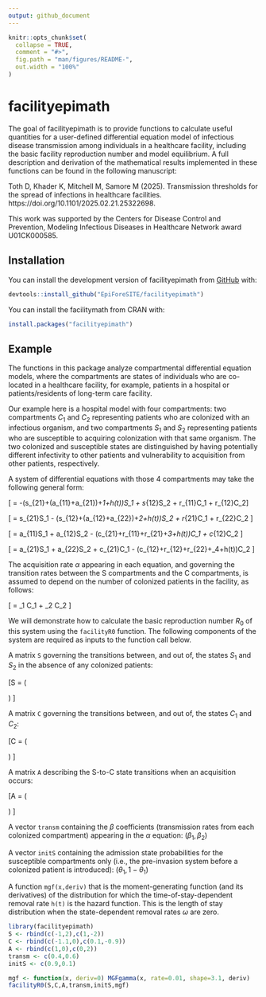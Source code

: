 ```yaml
---
output: github_document
---
```


<!-- README.md is generated from README.Rmd. Please edit that file -->

```r
knitr::opts_chunk$set(
  collapse = TRUE,
  comment = "#>",
  fig.path = "man/figures/README-",
  out.width = "100%"
)
```

# facilityepimath

<!-- badges: start -->
<!-- badges: end -->

The goal of facilityepimath is to provide functions to calculate useful quantities for a user-defined differential equation model of infectious disease transmission among individuals in a healthcare facility, including the basic facility reproduction number and model equilibrium. A full description and derivation of the mathematical results implemented in these functions can be found in the following manuscript:

Toth D, Khader K, Mitchell M, Samore M (2025). Transmission thresholds for the spread of infections in healthcare facilities. https://doi.org/10.1101/2025.02.21.25322698.

This work was supported by the Centers for Disease Control and Prevention, Modeling Infectious Diseases in Healthcare Network award U01CK000585.

## Installation

You can install the development version of facilityepimath from [GitHub](https://github.com/) with:

``` r
devtools::install_github("EpiForeSITE/facilityepimath")
```

You can install the facilitymath from CRAN with:

``` r
install.packages("facilityepimath")
```

## Example

The functions in this package analyze compartmental differential equation models, where the compartments are states of individuals who are co-located in a healthcare facility, for example, patients in a hospital or patients/residents of long-term care facility.

Our example here is a hospital model with four compartments: two compartments $C_1$ and $C_2$ representing patients who are colonized with an infectious organism, and two compartments $S_1$ and $S_2$ representing patients who are susceptible to acquiring colonization with that same organism. The two colonized and susceptible states are distinguished by having potentially different infectivity to other patients and vulnerability to acquisition from other patients, respectively.

A system of differential equations with those 4 compartments may take the following general form:

\[ \frac{dS_1}{dt} = -(s_{21}+(a_{11}+a_{21})\alpha+\omega_1+h(t))S_1 + s_{12}S_2 + r_{11}C_1 + r_{12}C_2\]

\[\frac{dS_2}{dt} = s_{21}S_1 - (s_{12}+(a_{12}+a_{22})\alpha+\omega_2+h(t))S_2 + r_{21}C_1 + r_{22}C_2 \]

\[\frac{dC_1}{dt} = a_{11}\alpha S_1 + a_{12}\alpha S_2 - (c_{21}+r_{11}+r_{21}+\omega_3+h(t))C_1 + c_{12}C_2 \]

\[\frac{dC_2}{dt} = a_{21}\alpha S_1 + a_{22}\alpha S_2 + c_{21}C_1 - (c_{12}+r_{12}+r_{22}+\omega_4+h(t))C_2 \]

The acquisition rate $\alpha$ appearing in each equation, and governing the transition rates between the S compartments and the C compartments, is assumed to depend on the number of colonized patients in the facility, as follows:

\[ \alpha = \beta_1 C_1 + \beta_2 C_2 \]

We will demonstrate how to calculate the basic reproduction number $R_0$ of this system using the `facilityR0` function. The following components of the system are required as inputs to the function call below.

A matrix `S` governing the transitions between, and out of, the states $S_1$ and $S_2$ in the absence of any colonized patients:

\[S = \left(
\begin{matrix}
    -s_{21}-\omega_1 & s_{12} \\
    s_{21} & -s_{12}-\omega_2
\end{matrix}\right)
\]

A matrix `C` governing the transitions between, and out of, the states $C_1$ and $C_2$:

\[C = \left(
\begin{matrix}
    - (c_{21}+r_{11}+r_{21}+\omega_3) & c_{12} \\
    c_{21} & - (c_{12}+r_{12}+r_{22}+\omega_4)
\end{matrix}\right)
\]

A matrix `A` describing the S-to-C state transitions when an acquisition occurs:

\[A = \left(
\begin{matrix}
    a_{11} & a_{12} \\
    a_{21} & a_{22}
\end{matrix}\right)
\]

A vector `transm` containing the $\beta$ coefficients (transmission rates from each colonized compartment) appearing in the $\alpha$ equation: $(\beta_1,\beta_2)$

A vector `initS` containing the admission state probabilities for the susceptible compartments only (i.e., the pre-invasion system before a colonized patient is introduced): $(\theta_1,1-\theta_1)$

A function `mgf(x,deriv)` that is the moment-generating function (and its derivatives) of the distribution for which the time-of-stay-dependent removal rate `h(t)` is the hazard function. This is the length of stay distribution when the state-dependent removal rates $\omega$ are zero.

```r
library(facilityepimath)
S <- rbind(c(-1,2),c(1,-2))
C <- rbind(c(-1.1,0),c(0.1,-0.9))
A <- rbind(c(1,0),c(0,2))
transm <- c(0.4,0.6)
initS <- c(0.9,0.1)

mgf <- function(x, deriv=0) MGFgamma(x, rate=0.01, shape=3.1, deriv)
facilityR0(S,C,A,transm,initS,mgf)
```
